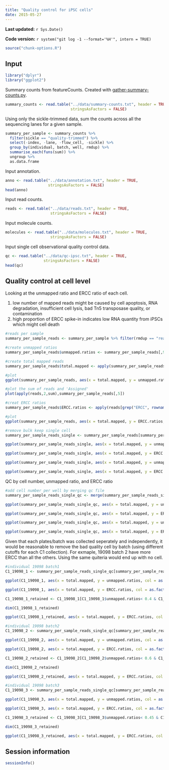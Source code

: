 ```yaml
---
title: "Quality control for iPSC cells"
date: 2015-05-27
---
```


**Last updated:** `r Sys.Date()`

**Code version:** `r system("git log -1 --format='%H'", intern = TRUE)`

```r
source("chunk-options.R")
```

## Input

```r
library("dplyr")
library("ggplot2")
```

Summary counts from featureCounts.
Created with [gather-summary-counts.py](https://github.com/jdblischak/singleCellSeq/blob/master/code/gather-summary-counts.py).

```r
summary_counts <- read.table("../data/summary-counts.txt", header = TRUE,
                             stringsAsFactors = FALSE)
```

Using only the sickle-trimmed data, sum the counts across all the sequencing lanes for a given sample.

```r
summary_per_sample <- summary_counts %>%
  filter(sickle == "quality-trimmed") %>%
  select(-index, -lane, -flow_cell, -sickle) %>%
  group_by(individual, batch, well, rmdup) %>%
  summarise_each(funs(sum)) %>%
  ungroup %>%
  as.data.frame
```

Input annotation.

```r
anno <- read.table("../data/annotation.txt", header = TRUE,
                   stringsAsFactors = FALSE)
head(anno)
```

Input read counts.

```r
reads <- read.table("../data/reads.txt", header = TRUE,
                    stringsAsFactors = FALSE)
```

Input molecule counts.

```r
molecules <- read.table("../data/molecules.txt", header = TRUE,
                    stringsAsFactors = FALSE)
```

Input single cell observational quality control data.

```r
qc <- read.table("../data/qc-ipsc.txt", header = TRUE,
                 stringsAsFactors = FALSE)
head(qc)
```

## Quality control at cell level

Looking at the unmapped ratio and ERCC ratio of each cell.

1. low number of mapped reads might be caused by cell apoptosis, RNA degradation, insufficient cell lysis, bad Tn5 transposase quality, or contamination
2. high proportion of ERCC spike-in indicates low RNA quantity from iPSCs which might cell death

```r
#reads per sample
summary_per_sample_reads <- summary_per_sample %>% filter(rmdup == "reads")

#create unmapped ratios
summary_per_sample_reads$unmapped.ratios <- summary_per_sample_reads[,9]/apply(summary_per_sample_reads[,5:13],1,sum)

#create total mapped reads
summary_per_sample_reads$total.mapped <- apply(summary_per_sample_reads[,5:8],1,sum)

#plot
ggplot(summary_per_sample_reads, aes(x = total.mapped, y = unmapped.ratios, col = as.factor(individual), shape = as.factor(batch))) + geom_point(size = 3, alpha = 0.5)

#plot the sum of reads and 'Assigned'
plot(apply(reads,2,sum),summary_per_sample_reads[,5])

#creat ERCC ratios
summary_per_sample_reads$ERCC.ratios <- apply(reads[grep("ERCC", rownames(reads)), ],2,sum)/apply(summary_per_sample_reads[,5:8],1,sum)

#plot
ggplot(summary_per_sample_reads, aes(x = total.mapped, y = ERCC.ratios, col = as.factor(individual), shape = as.factor(batch))) + geom_point(size = 3, alpha = 0.5)

#remove bulk keep single cell
summary_per_sample_reads_single <- summary_per_sample_reads[summary_per_sample_reads$well!="bulk",]

ggplot(summary_per_sample_reads_single, aes(x = total.mapped, y = unmapped.ratios, col = as.factor(individual), shape = as.factor(batch))) + geom_point(size = 3, alpha = 0.5)

ggplot(summary_per_sample_reads_single, aes(x = total.mapped, y = ERCC.ratios, col = as.factor(individual), shape = as.factor(batch))) + geom_point(size = 3, alpha = 0.5)

ggplot(summary_per_sample_reads_single, aes(x = total.mapped, y = unmapped.ratios, col = as.factor(individual), shape = as.factor(batch))) + geom_point(size = 3, alpha = 0.5) + facet_grid(individual ~ batch)

ggplot(summary_per_sample_reads_single, aes(x = total.mapped, y = ERCC.ratios, col = as.factor(individual), shape = as.factor(batch))) + geom_point(size = 3, alpha = 0.5) + facet_grid(individual ~ batch)

```

QC by cell number, unmapped ratio, and ERCC ratio
```r
#add cell number per well by merging qc file
summary_per_sample_reads_single_qc <- merge(summary_per_sample_reads_single,qc,by=c("individual","batch","well"))

ggplot(summary_per_sample_reads_single_qc, aes(x = total.mapped, y = unmapped.ratios, col = as.factor(individual), label = as.character(cell_number))) + geom_text(fontface=3)

ggplot(summary_per_sample_reads_single_qc, aes(x = total.mapped, y = ERCC.ratios, col = as.factor(individual), label = as.character(cell_number))) + geom_text(fontface=3)

ggplot(summary_per_sample_reads_single_qc, aes(x = total.mapped, y = unmapped.ratios, col = as.factor(individual), label = as.character(cell_number))) + geom_text(fontface=3) + facet_grid(individual ~ batch)

ggplot(summary_per_sample_reads_single_qc, aes(x = total.mapped, y = ERCC.ratios, col = as.factor(individual), label = as.character(cell_number))) + geom_text(fontface=3) + facet_grid(individual ~ batch)

```

Given that each plates/batch was collected seperately and independently, it would be reasonable to remove the bad quality cell by batch (using different cutoffs for each C1 collection). For exmaple, 19098 batch 2 have more ERCC than all the others. Using the same quiteria would end up with no cell.

```r
#individual 19098 batch1
C1_19098_1 <- summary_per_sample_reads_single_qc[summary_per_sample_reads_single_qc$individual == "19098" & summary_per_sample_reads_single_qc$batch =="1",]

ggplot(C1_19098_1, aes(x = total.mapped, y = unmapped.ratios, col = as.factor(individual), label = as.character(cell_number))) + geom_text(fontface=3)

ggplot(C1_19098_1, aes(x = total.mapped, y = ERCC.ratios, col = as.factor(individual), label = as.character(cell_number))) + geom_text(fontface=3)

C1_19098_1_retained <- C1_19098_1[C1_19098_1$unmapped.ratios< 0.4 & C1_19098_1$ERCC.ratios< 0.025 & C1_19098_1$cell_number == 1,]

dim(C1_19098_1_retained)

ggplot(C1_19098_1_retained, aes(x = total.mapped, y = ERCC.ratios, col = as.factor(individual), label = as.character(cell_number))) + geom_text(fontface=3)

#individual 19098 batch2
C1_19098_2 <- summary_per_sample_reads_single_qc[summary_per_sample_reads_single_qc$individual == "19098" & summary_per_sample_reads_single_qc$batch =="2",]

ggplot(C1_19098_2, aes(x = total.mapped, y = unmapped.ratios, col = as.factor(individual), label = as.character(cell_number))) + geom_text(fontface=3)

ggplot(C1_19098_2, aes(x = total.mapped, y = ERCC.ratios, col = as.factor(individual), label = as.character(cell_number))) + geom_text(fontface=3)

C1_19098_2_retained <- C1_19098_2[C1_19098_2$unmapped.ratios< 0.6 & C1_19098_2$ERCC.ratios< 0.35 & C1_19098_2$cell_number == 1,]

dim(C1_19098_2_retained)

ggplot(C1_19098_2_retained, aes(x = total.mapped, y = ERCC.ratios, col = as.factor(individual), label = as.character(cell_number))) + geom_text(fontface=3)

#individual 19098 batch3
C1_19098_3 <- summary_per_sample_reads_single_qc[summary_per_sample_reads_single_qc$individual == "19098" & summary_per_sample_reads_single_qc$batch =="3",]

ggplot(C1_19098_3, aes(x = total.mapped, y = unmapped.ratios, col = as.factor(individual), label = as.character(cell_number))) + geom_text(fontface=3)

ggplot(C1_19098_3, aes(x = total.mapped, y = ERCC.ratios, col = as.factor(individual), label = as.character(cell_number))) + geom_text(fontface=3)

C1_19098_3_retained <- C1_19098_3[C1_19098_3$unmapped.ratios< 0.45 & C1_19098_3$ERCC.ratios< 0.08 & C1_19098_3$cell_number == 1,]

dim(C1_19098_3_retained)

ggplot(C1_19098_3_retained, aes(x = total.mapped, y = ERCC.ratios, col = as.factor(individual), label = as.character(cell_number))) + geom_text(fontface=3)
```

## Session information

```r
sessionInfo()
```
